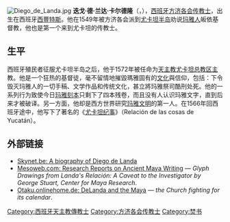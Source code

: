 {{unreferenced|time=2015-07-20T15:28:27+00:00}}
[[File:Diego_de_Landa.jpg|thumb]]
'''迭戈·德·兰达·卡尔德隆'''（{{lang-es|Diego de Landa Calderón}}，{{bd|1524年|11月12日|1579年|4月29日|catIdx=L}}），[[西班牙|西班牙]][[方济各会|方济各会]][[传教士|传教士]]，出生在西班牙[[西豐特斯|西豐特斯]]。他在1549年被方济各会派到[[尤卡坦半岛|尤卡坦半岛]]劝说[[玛雅人|玛雅人]]皈依基督教，他也是第一个来到尤卡坦的传教士。

== 生平 ==
西班牙殖民者征服尤卡坦半岛之后，他于1572年被任命为[[天主教尤卡坦总教区|天主教尤卡坦总教区]][[主|主]]教。他是一个狂热的基督徒，毫不留情地摧毀瑪雅固有的[[玛雅文化|文化]]與信仰，包括：下令毁灭玛雅人的一切手稿、文学作品和传统文化，甚立將玛雅祭司酷刑处死。他的一系列行为致使今日[[玛雅刻本|玛雅刻本]]只剩下了四本残卷，而且没有人认识玛雅文字，直到后来才被破译。另一方面，他却是西方世界研究[[玛雅文明|玛雅文明]]的第一人。在1566年回西班牙途中，他写下了著名的《[[尤卡坦纪事|尤卡坦纪事]]》（Relación de las cosas de Yucatán）。

==外部链接==
{{Commons category}}
* [http://users.skynet.be/fa039055/lifedeat.htm Skynet.be: A biography of Diego de Landa] {{Wayback|url=http://users.skynet.be/fa039055/lifedeat.htm |date=20071129005323 }}
* [http://www.mesoweb.com/bearc/cmr/19.html Mesoweb.com: Research Reports on Ancient Maya Writing] {{Wayback|url=http://www.mesoweb.com/bearc/cmr/19.html |date=20200812211801 }} — ''Glyph Drawings from Landa's Relación: A Caveat to the Investigator by George Stuart, Center for Maya Research''. 
* [http://otaku.onlinehome.de/gematria.html#De_Landa Otaku.onlinehome.de: DeLanda and the Maya] {{Wayback|url=http://otaku.onlinehome.de/gematria.html#De_Landa |date=20040606091337 }} — ''the Church fighting for its calendar''.

{{Authority control}}

{{DEFAULTSORT:Landa Calderon, Diego de}}
[[Category:西班牙天主教傳教士|Category:西班牙天主教傳教士]]
[[Category:方济各会传教士|Category:方济各会传教士]]
[[Category:焚书|Category:焚书]]